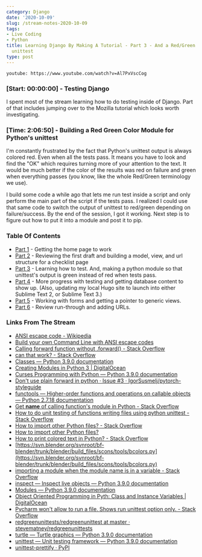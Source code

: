 ```yaml
---
category: Django
date: '2020-10-09'
slug: /stream-notes-2020-10-09
tags:
- Live Coding
- Python
title: Learning Django By Making A Tutorial - Part 3 - And a Red/Green Output for
  unittest
type: post
---
```



`youtube: https://www.youtube.com/watch?v=Al7PxVscCog`

### [Start: 00:00:00] - Testing Django

I spent most of the stream learning how to do testing inside of Django. Part of that includes jumping over to the Mozilla tutorial which looks worth investigating. 


### [Time: 2:06:50] - Building a Red Green Color Module for Python's unittest

I'm constantly frustrated by the fact that Python's unittest output is always colored red. Even when all the tests pass. It means you have to look and find the "OK" which requires turning more of your attention to the text. It would be much better if the color of the results was red on failure and green when everything passes (you know, like the whole Red/Green terminology we use). 

I build some code a while ago that lets me run test inside a script and only perform the main part of the script if the tests pass. I realized I could use that same code to switch the output of unittest to red/green depending on failure/success. By the end of the session, I got it working. Next step is to figure out how to put it into a module and post it to pip. 


### Table Of Contents

- [Part 1](/stream-notes-2020-10-06/) - Getting the home page to work
- [Part 2](/stream-notes-2020-10-08/) - Reviewing the first draft and building a model, view, and url structure for a checklist page
- [Part 3](/stream-notes-2020-10-09/) - Learning how to test. And, making a python module so that unittest's output is green instead of red when tests pass. 
- [Part 4](/stream-notes-2020-10-10/) - More progress with testing and getting database content to show up. (Also, updating my local Hugo site to launch into either Sublime Text 2, or Sublime Text 3.)
- [Part 5](/stream-notes-2020-10-10-2/) - Working with forms and getting a pointer to generic views.
- [Part 6](/stream-notes-2020-10-11/) - Review run-through and adding URLs. 





### Links From The Stream

- [ANSI escape code - Wikipedia](https://en.wikipedia.org/wiki/ANSI_escape_code)
- [Build your own Command Line with ANSI escape codes](https://www.lihaoyi.com/post/BuildyourownCommandLinewithANSIescapecodes.html)
- [Calling forward function without .forward() - Stack Overflow](https://stackoverflow.com/questions/54989230/calling-forward-function-without-forward)
- [can that work? - Stack Overflow](https://stackoverflow.com/questions/11698530/two-python-modules-require-each-others-contents-can-that-work)
- [Classes — Python 3.9.0 documentation](https://docs.python.org/3/tutorial/classes.html)
- [Creating Modules in Python 3 | DigitalOcean](https://www.digitalocean.com/community/tutorials/how-to-write-modules-in-python-3)
- [Curses Programming with Python — Python 3.9.0 documentation](https://docs.python.org/3/howto/curses.html)
- [Don't use plain forward in python · Issue #3 · IgorSusmelj/pytorch-styleguide](https://github.com/IgorSusmelj/pytorch-styleguide/issues/3)
- [functools — Higher-order functions and operations on callable objects — Python 2.7.18 documentation](https://docs.python.org/2/library/functools.html)
- [Get __name__ of calling function's module in Python - Stack Overflow](https://stackoverflow.com/questions/1095543/get-name-of-calling-functions-module-in-python)
- [How to do unit testing of functions writing files using python unittest - Stack Overflow](https://stackoverflow.com/questions/3942820/how-to-do-unit-testing-of-functions-writing-files-using-python-unittest)
- [How to import other Python files? - Stack Overflow](https://stackoverflow.com/questions/2349991/how-to-import-other-python-files)
- [How to import other Python files?](https://www.tutorialspoint.com/How-to-import-other-Python-files)
- [How to print colored text in Python? - Stack Overflow](https://stackoverflow.com/questions/287871/how-to-print-colored-text-in-python)
- [https://svn.blender.org/svnroot/bf-blender/trunk/blender/build_files/scons/tools/bcolors.py](https://svn.blender.org/svnroot/bf-blender/trunk/blender/build_files/scons/tools/bcolors.py)
- [importing a module when the module name is in a variable - Stack Overflow](https://stackoverflow.com/questions/13598035/importing-a-module-when-the-module-name-is-in-a-variable)
- [inspect — Inspect live objects — Python 3.9.0 documentation](https://docs.python.org/3/library/inspect.html)
- [Modules — Python 3.9.0 documentation](https://docs.python.org/3/tutorial/modules.html)
- [Object Oriented Programming in Pyth: Class and Instance Variables | DigitalOcean](https://www.digitalocean.com/community/tutorials/understanding-class-and-instance-variables-in-python-3)
- [Pycharm won't allow to run a file. Shows run unittest option only. - Stack Overflow](https://stackoverflow.com/questions/20835466/pycharm-wont-allow-to-run-a-file-shows-run-unittest-option-only)
- [redgreenunittests/redgreenunittest at master · stevematney/redgreenunittests](https://github.com/stevematney/redgreenunittests/tree/master/redgreenunittest)
- [turtle — Turtle graphics — Python 3.9.0 documentation](https://docs.python.org/3/library/turtle.html)
- [unittest — Unit testing framework — Python 3.9.0 documentation](https://docs.python.org/3/library/unittest.html)
- [unittest-prettify · PyPI](https://pypi.org/project/unittest-prettify/)